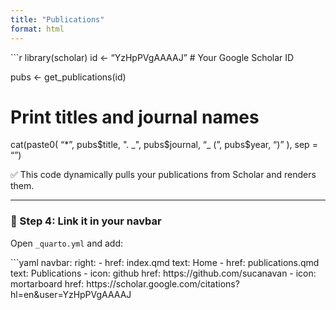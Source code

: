 ```yaml
---
title: "Publications"
format: html
---
```


```r
library(scholar)
id <- "YzHpPVgAAAAJ"  # Your Google Scholar ID

pubs <- get_publications(id)

# Print titles and journal names
cat(paste0(
  "* ", pubs$title, ". _", pubs$journal, "_ (", pubs$year, ")\n"
), sep = "\n")

✅ This code dynamically pulls your publications from Scholar and renders them.

---

### 🔹 Step 4: Link it in your navbar

Open `_quarto.yml` and add:

```yaml
  navbar:
    right:
      - href: index.qmd
        text: Home
      - href: publications.qmd
        text: Publications
      - icon: github
        href: https://github.com/sucanavan
      - icon: mortarboard
        href: https://scholar.google.com/citations?hl=en&user=YzHpPVgAAAAJ